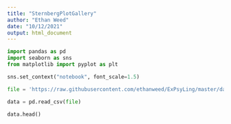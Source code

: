 ```yaml
---
title: "SternbergPlotGallery"
author: "Ethan Weed"
date: "10/12/2021"
output: html_document
---
```


```python
import pandas as pd
import seaborn as sns
from matplotlib import pyplot as plt

sns.set_context("notebook", font_scale=1.5)

file = 'https://raw.githubusercontent.com/ethanweed/ExPsyLing/master/datasets/Sternberg/2021/Sternberg_cleaned.csv'

data = pd.read_csv(file)

data.head()
```


